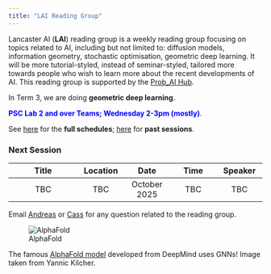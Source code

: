 ```yaml
---
title: "LAI Reading Group"
---
```


Lancaster AI (**LAI**) reading group is a weekly reading group focusing on topics related to AI, including but not limited to: diffusion models, information geometry, stochastic optimisation, geometric deep learning. It will be more tutorial-styled, instead of seminar-styled, tailored more towards people who wish to learn more about the recent developments of AI. This reading group is supported by the [Prob_AI Hub](https://www.probai.uk/).

In Term 3, we are doing **geometric deep learning**.

[**PSC Lab 2 and over Teams; Wednesday 2-3pm (mostly)**]{style="color:Blue"}.

See [here](./schedule.html) for the **full schedules**; [here](./past.html) for **past sessions**.

### Next Session

| Title | Location | Date | Time | Speaker |
|:------------------:|:-----------:|:-----------:|:-----------:|:-----------:|
| TBC | TBC | October 2025 | TBC | TBC |

Email [Andreas](mailto:a.makris@lancaster.ac.uk) or [Cass](mailto:c.durr@lancaster.ac.uk) for any question related to the reading group. 

![AlphaFold](kejie.jpg)

The famous [AlphaFold model](https://deepmind.google/technologies/alphafold/) developed from DeepMind uses GNNs! Image taken from Yannic Kilcher.